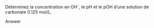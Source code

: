 ::: {.Exercise data-latex=""}

Déterminez la concentration en OH^-^, le pH et le pOH d'une solution de carbonate 0.125 mol/L.
\vspace{\stretch{1}}

:::

::: {.Answer data-latex=""}

Answer

:::
